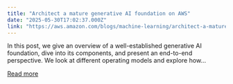 ```yaml
---
title: "Architect a mature generative AI foundation on AWS"
date: "2025-05-30T17:02:37.000Z"
link: "https://aws.amazon.com/blogs/machine-learning/architect-a-mature-generative-ai-foundation-on-aws/"
---
```


In this post, we give an overview of a well-established generative AI foundation, dive into its components, and present an end-to-end perspective. We look at different operating models and explore how...

[Read more](https://aws.amazon.com/blogs/machine-learning/architect-a-mature-generative-ai-foundation-on-aws/)
